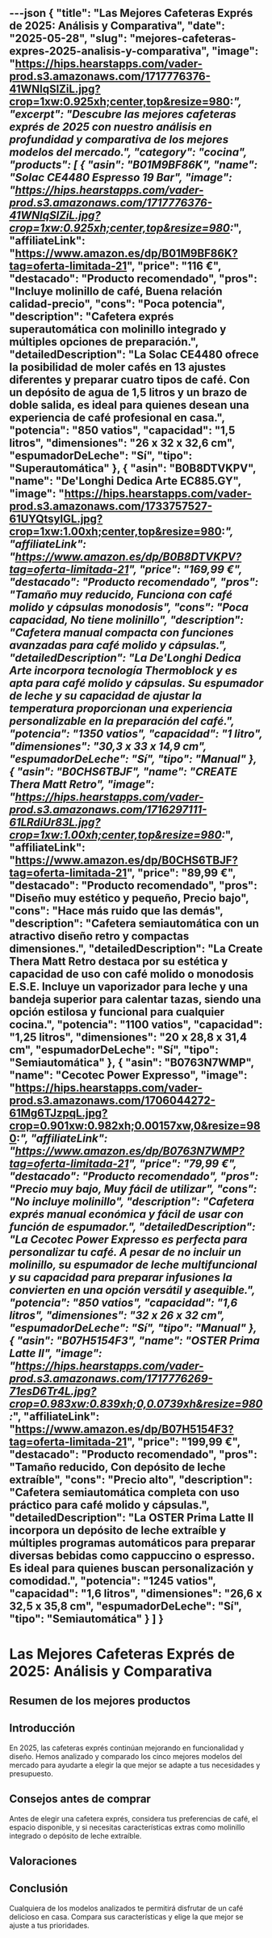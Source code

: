 ---json
{
  "title": "Las Mejores Cafeteras Exprés de 2025: Análisis y Comparativa",
  "date": "2025-05-28",
  "slug": "mejores-cafeteras-expres-2025-analisis-y-comparativa",
  "image": "https://hips.hearstapps.com/vader-prod.s3.amazonaws.com/1717776376-41WNlqSlZiL.jpg?crop=1xw:0.925xh;center,top&resize=980:*",
  "excerpt": "Descubre las mejores cafeteras exprés de 2025 con nuestro análisis en profundidad y comparativa de los mejores modelos del mercado.",
  "category": "cocina",
  "products": [
    {
      "asin": "B01M9BF86K",
      "name": "Solac CE4480 Espresso 19 Bar",
      "image": "https://hips.hearstapps.com/vader-prod.s3.amazonaws.com/1717776376-41WNlqSlZiL.jpg?crop=1xw:0.925xh;center,top&resize=980:*",
      "affiliateLink": "https://www.amazon.es/dp/B01M9BF86K?tag=oferta-limitada-21",
      "price": "116 €",
      "destacado": "Producto recomendado",
      "pros": "Incluye molinillo de café, Buena relación calidad-precio",
      "cons": "Poca potencia",
      "description": "Cafetera exprés superautomática con molinillo integrado y múltiples opciones de preparación.",
      "detailedDescription": "La Solac CE4480 ofrece la posibilidad de moler cafés en 13 ajustes diferentes y preparar cuatro tipos de café. Con un depósito de agua de 1,5 litros y un brazo de doble salida, es ideal para quienes desean una experiencia de café profesional en casa.",
      "potencia": "850 vatios",
      "capacidad": "1,5 litros",
      "dimensiones": "26 x 32 x 32,6 cm",
      "espumadorDeLeche": "Sí",
      "tipo": "Superautomática"
    },
    {
      "asin": "B0B8DTVKPV",
      "name": "De'Longhi Dedica Arte EC885.GY",
      "image": "https://hips.hearstapps.com/vader-prod.s3.amazonaws.com/1733757527-61UYQtsylGL.jpg?crop=1xw:1.00xh;center,top&resize=980:*",
      "affiliateLink": "https://www.amazon.es/dp/B0B8DTVKPV?tag=oferta-limitada-21",
      "price": "169,99 €",
      "destacado": "Producto recomendado",
      "pros": "Tamaño muy reducido, Funciona con café molido y cápsulas monodosis",
      "cons": "Poca capacidad, No tiene molinillo",
      "description": "Cafetera manual compacta con funciones avanzadas para café molido y cápsulas.",
      "detailedDescription": "La De'Longhi Dedica Arte incorpora tecnología Thermoblock y es apta para café molido y cápsulas. Su espumador de leche y su capacidad de ajustar la temperatura proporcionan una experiencia personalizable en la preparación del café.",
      "potencia": "1350 vatios",
      "capacidad": "1 litro",
      "dimensiones": "30,3 x 33 x 14,9 cm",
      "espumadorDeLeche": "Sí",
      "tipo": "Manual"
    },
    {
      "asin": "B0CHS6TBJF",
      "name": "CREATE Thera Matt Retro",
      "image": "https://hips.hearstapps.com/vader-prod.s3.amazonaws.com/1716297111-61LRdiUr83L.jpg?crop=1xw:1.00xh;center,top&resize=980:*",
      "affiliateLink": "https://www.amazon.es/dp/B0CHS6TBJF?tag=oferta-limitada-21",
      "price": "89,99 €",
      "destacado": "Producto recomendado",
      "pros": "Diseño muy estético y pequeño, Precio bajo",
      "cons": "Hace más ruido que las demás",
      "description": "Cafetera semiautomática con un atractivo diseño retro y compactas dimensiones.",
      "detailedDescription": "La Create Thera Matt Retro destaca por su estética y capacidad de uso con café molido o monodosis E.S.E. Incluye un vaporizador para leche y una bandeja superior para calentar tazas, siendo una opción estilosa y funcional para cualquier cocina.",
      "potencia": "1100 vatios",
      "capacidad": "1,25 litros",
      "dimensiones": "20 x 28,8 x 31,4 cm",
      "espumadorDeLeche": "Sí",
      "tipo": "Semiautomática"
    },
    {
      "asin": "B0763N7WMP",
      "name": "Cecotec Power Expresso",
      "image": "https://hips.hearstapps.com/vader-prod.s3.amazonaws.com/1706044272-61Mg6TJzpqL.jpg?crop=0.901xw:0.982xh;0.00157xw,0&resize=980:*",
      "affiliateLink": "https://www.amazon.es/dp/B0763N7WMP?tag=oferta-limitada-21",
      "price": "79,99 €",
      "destacado": "Producto recomendado",
      "pros": "Precio muy bajo, Muy fácil de utilizar",
      "cons": "No incluye molinillo",
      "description": "Cafetera exprés manual económica y fácil de usar con función de espumador.",
      "detailedDescription": "La Cecotec Power Expresso es perfecta para personalizar tu café. A pesar de no incluir un molinillo, su espumador de leche multifuncional y su capacidad para preparar infusiones la convierten en una opción versátil y asequible.",
      "potencia": "850 vatios",
      "capacidad": "1,6 litros",
      "dimensiones": "32 x 26 x 32 cm",
      "espumadorDeLeche": "Sí",
      "tipo": "Manual"
    },
    {
      "asin": "B07H5154F3",
      "name": "OSTER Prima Latte II",
      "image": "https://hips.hearstapps.com/vader-prod.s3.amazonaws.com/1717776269-71esD6Tr4L.jpg?crop=0.983xw:0.839xh;0,0.0739xh&resize=980:*",
      "affiliateLink": "https://www.amazon.es/dp/B07H5154F3?tag=oferta-limitada-21",
      "price": "199,99 €",
      "destacado": "Producto recomendado",
      "pros": "Tamaño reducido, Con depósito de leche extraíble",
      "cons": "Precio alto",
      "description": "Cafetera semiautomática completa con uso práctico para café molido y cápsulas.",
      "detailedDescription": "La OSTER Prima Latte II incorpora un depósito de leche extraíble y múltiples programas automáticos para preparar diversas bebidas como cappuccino o espresso. Es ideal para quienes buscan personalización y comodidad.",
      "potencia": "1245 vatios",
      "capacidad": "1,6 litros",
      "dimensiones": "26,6 x 32,5 x 35,8 cm",
      "espumadorDeLeche": "Sí",
      "tipo": "Semiautomática"
    }
  ]
}
---


# Las Mejores Cafeteras Exprés de 2025: Análisis y Comparativa

## Resumen de los mejores productos

<ProductRankingTable products={products} />

## Introducción

En 2025, las cafeteras exprés continúan mejorando en funcionalidad y diseño. Hemos analizado y comparado los cinco mejores modelos del mercado para ayudarte a elegir la que mejor se adapte a tus necesidades y presupuesto.

## Consejos antes de comprar

Antes de elegir una cafetera exprés, considera tus preferencias de café, el espacio disponible, y si necesitas características extras como molinillo integrado o depósito de leche extraíble.

## Valoraciones

<ProductDetailCard product={products[0]} />

<ProductDetailCard product={products[1]} />

<ProductDetailCard product={products[2]} />

<ProductDetailCard product={products[3]} />

<ProductDetailCard product={products[4]} />

## Conclusión

Cualquiera de los modelos analizados te permitirá disfrutar de un café delicioso en casa. Compara sus características y elige la que mejor se ajuste a tus prioridades.
